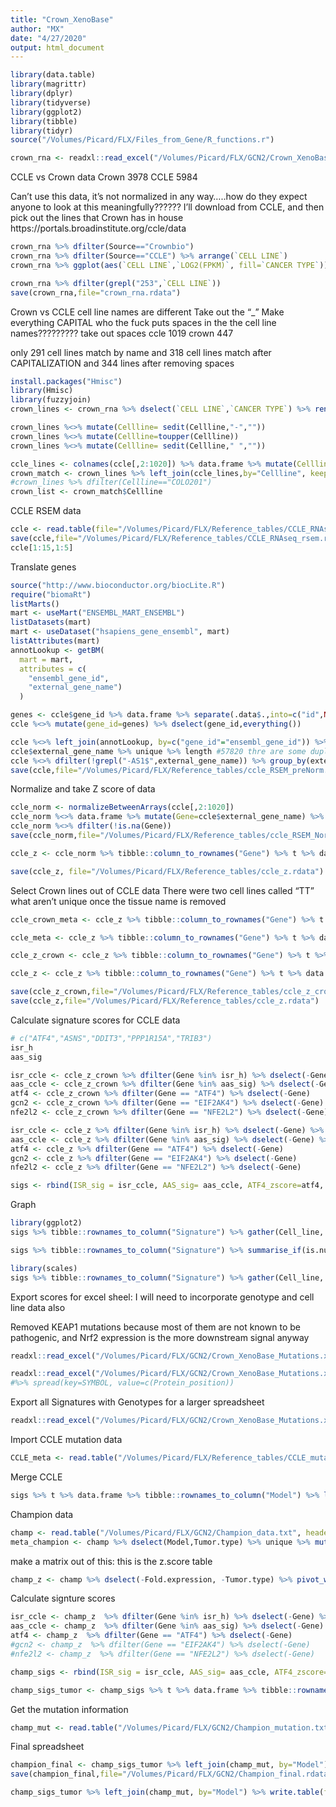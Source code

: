 ```yaml
---
title: "Crown_XenoBase"
author: "MX"
date: "4/27/2020"
output: html_document
---
```


```r
library(data.table)
library(magrittr)
library(dplyr)
library(tidyverse)
library(ggplot2)
library(tibble)
library(tidyr)
source("/Volumes/Picard/FLX/Files_from_Gene/R_functions.r")
```


```r
crown_rna <- readxl::read_excel("/Volumes/Picard/FLX/GCN2/Crown_XenoBase_markers.xlsx") %>% dselect(-ID)
```
CCLE vs Crown data
Crown 3978
CCLE 5984

Can't use this data, it's not normalized in any way.....how do they expect anyone to look at this meaningfully??????
I'll download from CCLE, and then pick out the lines that Crown has in house
https://portals.broadinstitute.org/ccle/data
```r
crown_rna %>% dfilter(Source=="Crownbio")
crown_rna %>% dfilter(Source=="CCLE") %>% arrange(`CELL LINE`)
crown_rna %>% ggplot(aes(`CELL LINE`,`LOG2(FPKM)`, fill=`CANCER TYPE`)) + geom_bar(stat="identity") + facet_wrap(~GENE,ncol=20) + coord_flip()

crown_rna %>% dfilter(grepl("253",`CELL LINE`))
save(crown_rna,file="crown_rna.rdata")
```

Crown vs CCLE cell line names are different
Take out the "_"
Make everything CAPITAL
who the fuck puts spaces in the the cell line names????????? take out spaces
ccle 1019
crown 447

only 291 cell lines match by name
and 318 cell lines match after CAPITALIZATION
and 344 lines after removing spaces
```r
install.packages("Hmisc")
library(Hmisc)
library(fuzzyjoin)
crown_lines <- crown_rna %>% dselect(`CELL LINE`,`CANCER TYPE`) %>% rename(Cellline=`CELL LINE`) %>% unique

crown_lines %<>% mutate(Cellline= sedit(Cellline,"-","")) 
crown_lines %<>% mutate(Cellline=toupper(Cellline)) 
crown_lines %<>% mutate(Cellline= sedit(Cellline," ","")) 

ccle_lines <- colnames(ccle[,2:1020]) %>% data.frame %>% mutate(Cellline=.data$.) %>% dselect(-.data$.) %>% separate(Cellline,into=c("Cellline","Tissue"), extra="merge", sep="_")
crown_match <- crown_lines %>% left_join(ccle_lines,by="Cellline", keep=TRUE) %>% dfilter(!is.na(Tissue))
#crown_lines %>% dfilter(Cellline=="COLO201")
crown_list <- crown_match$Cellline
```



CCLE RSEM data
```r
ccle <- read.table(file="/Volumes/Picard/FLX/Reference_tables/CCLE_RNAseq_rsem_genes_tpm_20180929.txt", header=TRUE,sep="\t") %>% dselect(-transcript_ids)
save(ccle,file="/Volumes/Picard/FLX/Reference_tables/CCLE_RNAseq_rsem.rdata")
ccle[1:15,1:5]
```

Translate genes
```r
source("http://www.bioconductor.org/biocLite.R")
require("biomaRt")
listMarts()
mart <- useMart("ENSEMBL_MART_ENSEMBL")
listDatasets(mart)
mart <- useDataset("hsapiens_gene_ensembl", mart)
listAttributes(mart)
annotLookup <- getBM(
  mart = mart,
  attributes = c(
    "ensembl_gene_id",
    "external_gene_name")
  )

genes <- ccle$gene_id %>% data.frame %>% separate(.data$.,into=c("id",NA), sep='\\.') %>% pull(id)
ccle %<>% mutate(gene_id=genes) %>% dselect(gene_id,everything())

ccle %<>% left_join(annotLookup, by=c("gene_id"="ensembl_gene_id")) %>% dselect(external_gene_name, everything()) %>% dselect(-gene_id) 
ccle$external_gene_name %>% unique %>% length #57820 thre are some duplicate genes
ccle %<>% dfilter(!grepl("-AS1$",external_gene_name)) %>% group_by(external_gene_name) %>% summarise_if(is.numeric,sum) %>% ungroup()
save(ccle,file="/Volumes/Picard/FLX/Reference_tables/ccle_RSEM_preNorm.rdata")
```

Normalize and take Z score of data
```r
ccle_norm <- normalizeBetweenArrays(ccle[,2:1020])
ccle_norm %<>% data.frame %>% mutate(Gene=ccle$external_gene_name) %>% dselect(Gene,everything())
ccle_norm %<>% dfilter(!is.na(Gene))
save(ccle_norm,file="/Volumes/Picard/FLX/Reference_tables/ccle_RSEM_Norm.rdata")

ccle_z <- ccle_norm %>% tibble::column_to_rownames("Gene") %>% t %>% data.frame %>% tibble::rownames_to_column("Sample") %>% mutate_if(is.numeric,mx_zscore2) %>% tibble::column_to_rownames("Sample") %>% t %>% data.frame %>% tibble::rownames_to_column("Gene") 

save(ccle_z, file="/Volumes/Picard/FLX/Reference_tables/ccle_z.rdata")
```

Select Crown lines out of CCLE data
There were two cell lines called "TT" what aren't unique once the tissue name is removed
```r
ccle_crown_meta <- ccle_z %>% tibble::column_to_rownames("Gene") %>% t %>% data.frame %>% tibble::rownames_to_column("Sample") %>% separate(Sample,into=c("Line","Tissue"), extra="merge", sep="_") %>% dfilter(Line %in% crown_list) %>% dselect(Line,Tissue) %>% mutate(Line=toupper(Line)) 

ccle_meta <- ccle_z %>% tibble::column_to_rownames("Gene") %>% t %>% data.frame %>% tibble::rownames_to_column("Sample") %>% separate(Sample,into=c("Line","Tissue"), extra="merge", sep="_") %>% dselect(Line,Tissue) %>% mutate(Line=toupper(Line))

ccle_z_crown <- ccle_z %>% tibble::column_to_rownames("Gene") %>% t %>% data.frame %>% tibble::rownames_to_column("Sample") %>% separate(Sample,into=c("Line","Tissue"), extra="merge", sep="_") %>% dfilter(Line %in% crown_list) %>% dselect(-Tissue) %>% dfilter(Line != "TT") %>% tibble::column_to_rownames("Line") %>% t %>% data.frame %>% tibble::rownames_to_column("Gene")

ccle_z <- ccle_z %>% tibble::column_to_rownames("Gene") %>% t %>% data.frame %>% tibble::rownames_to_column("Sample") %>% separate(Sample,into=c("Line","Tissue"), extra="merge", sep="_") %>% dselect(-Tissue) %>% dfilter(Line != "TT") %>% tibble::column_to_rownames("Line") %>% t %>% data.frame %>% tibble::rownames_to_column("Gene")

save(ccle_z_crown,file="/Volumes/Picard/FLX/Reference_tables/ccle_z_crown.rdata")
save(ccle_z,file="/Volumes/Picard/FLX/Reference_tables/ccle_z.rdata")
```


Calculate signature scores for CCLE data
```r
# c("ATF4","ASNS","DDIT3","PPP1R15A","TRIB3")
isr_h
aas_sig

isr_ccle <- ccle_z_crown %>% dfilter(Gene %in% isr_h) %>% dselect(-Gene) %>% mutate_if(is.numeric, mean_mx) %>% unique
aas_ccle <- ccle_z_crown %>% dfilter(Gene %in% aas_sig) %>% dselect(-Gene) %>% mutate_if(is.numeric, mean_mx) %>% unique
atf4 <- ccle_z_crown %>% dfilter(Gene == "ATF4") %>% dselect(-Gene)
gcn2 <- ccle_z_crown %>% dfilter(Gene == "EIF2AK4") %>% dselect(-Gene)
nfe2l2 <- ccle_z_crown %>% dfilter(Gene == "NFE2L2") %>% dselect(-Gene)

isr_ccle <- ccle_z %>% dfilter(Gene %in% isr_h) %>% dselect(-Gene) %>% mutate_if(is.numeric, mean_mx) %>% unique
aas_ccle <- ccle_z %>% dfilter(Gene %in% aas_sig) %>% dselect(-Gene) %>% mutate_if(is.numeric, mean_mx) %>% unique
atf4 <- ccle_z %>% dfilter(Gene == "ATF4") %>% dselect(-Gene)
gcn2 <- ccle_z %>% dfilter(Gene == "EIF2AK4") %>% dselect(-Gene)
nfe2l2 <- ccle_z %>% dfilter(Gene == "NFE2L2") %>% dselect(-Gene)

sigs <- rbind(ISR_sig = isr_ccle, AAS_sig= aas_ccle, ATF4_zscore=atf4, GCN2_zscore=gcn2, NRF2_zscore=nfe2l2)

```


Graph
```r
library(ggplot2)
sigs %>% tibble::rownames_to_column("Signature") %>% gather(Cell_line, zscore,-Signature) %>% left_join(ccle_crown_meta, by=c("Cell_line"="Line")) %>% dfilter(Signature =="ISR_sig") %>% mutate(Tissue=factor(Tissue)) %>% mutate(Cell_line = fct_reorder(Cell_line, zscore)) %>% ggplot(aes(x=Cell_line, y=zscore, fill=Tissue))  + geom_bar(stat="identity") + facet_wrap(~Signature) + coord_flip() 

sigs %>% tibble::rownames_to_column("Signature") %>% summarise_if(is.numeric,sum_mx) %>% gather(Cell_line, zscore) %>% left_join(ccle_crown_meta, by=c("Cell_line"="Line")) %>% mutate(Tissue=factor(Tissue)) %>% mutate(Cell_line = fct_reorder(Cell_line, zscore)) %>% ggplot(aes(x=Cell_line, y=zscore, fill=Tissue))  + geom_bar(stat="identity") + coord_flip() 

library(scales)
sigs %>% tibble::rownames_to_column("Signature") %>% gather(Cell_line, zscore,-Signature) %>% left_join(ccle_crown_meta, by=c("Cell_line"="Line")) %>% dfilter(Tissue !="HAEMATOPOIETIC_AND_LYMPHOID_TISSUE") %>% mutate(Tissue=factor(Tissue)) %>% mutate(Cell_line = fct_reorder(Cell_line, zscore)) %>% ggplot(aes(y=Cell_line, x=Signature, fill=zscore))  + geom_tile() + scale_fill_gradient2(low="green4", high="purple", mid= "gray90", limits=c(-5,5), oob=squish) + theme(axis.text.x = element_text(angle = 90, hjust = 1)) + scale_x_discrete(position = "top") #+ ggsave("Mouse_model_zz_YUMM_hypoxia.jpg", width=3, height=60, dpi=150, plot= last_plot(), units = "in")
```

Export scores for excel sheel: I will need to incorporate genotype and cell line data also

Removed KEAP1 mutations because most of them are not known to be pathogenic, and Nrf2 expression is the more downstream signal anyway

```r
readxl::read_excel("/Volumes/Picard/FLX/GCN2/Crown_XenoBase_Mutations.xlsx") %>% dfilter(Source=="CCLEWES") %>% dselect(Sample,SYMBOL,Protein_position,Amino_acids,IMPACT) %>% pivot_wider(names_from=c(SYMBOL), values_from=c(Protein_position,Amino_acids,IMPACT))

readxl::read_excel("/Volumes/Picard/FLX/GCN2/Crown_XenoBase_Mutations.xlsx") %>% dfilter(Source=="CCLEWES") %>% dselect(Sample,SYMBOL,Protein_position,Amino_acids,IMPACT)  %>% dfilter((SYMBOL=="BRAF"& Protein_position ==600) | (SYMBOL=="KRAS" & Protein_position == c(12,13,61))| (SYMBOL=="NRAS" & Protein_position == 61)| SYMBOL=="NFE2L2") %>% unite(Mutation,SYMBOL,Protein_position,Amino_acids, sep="_") %>% dselect(-IMPACT) %>% full_join(sigs %>% t %>% data.frame %>% tibble::rownames_to_column("Sample"), by="Sample") %>% left_join(ccle_crown_meta,by=c("Sample"="Line")) %>% arrange(desc(Mutation),desc(ISR_sig)) %>% dfilter(Tissue !="HAEMATOPOIETIC_AND_LYMPHOID_TISSUE") %>% write.table(file="/Volumes/Picard/FLX/GCN2/Crown_XenoBase_Mutations_Sig_scores.txt", sep="\t", row.names=FALSE,quote=FALSE)
#%>% spread(key=SYMBOL, value=c(Protein_position))
```
Export all Signatures with Genotypes for a larger spreadsheet
```r
readxl::read_excel("/Volumes/Picard/FLX/GCN2/Crown_XenoBase_Mutations.xlsx") %>% dfilter(Source=="CCLEWES") %>% dselect(Sample,SYMBOL,Protein_position,Amino_acids,IMPACT)  %>% dfilter((SYMBOL=="BRAF"& Protein_position ==600) | (SYMBOL=="KRAS" & Protein_position == c(12,13))| (SYMBOL=="NRAS" & Protein_position == 61)| SYMBOL=="NFE2L2") %>% arrange(Sample) %>% full_join(sigs %>% t %>% data.frame %>% tibble::rownames_to_column("Sample"), by="Sample") %>% arrange(desc(ISR_sig)) %>% write.table(file="/Volumes/Picard/FLX/GCN2/Crown_XenoBase_Mutations_Signatures.txt", sep="\t")
```

Import CCLE mutation data
```r
CCLE_meta <- read.table("/Volumes/Picard/FLX/Reference_tables/CCLE_mutations.txt", sep="\t",header=TRUE) %>% dselect(-STUDY_ID) %>% separate(SAMPLE_ID,into=c("Model","Tissue"),sep="_") %>% dfilter((grepl("V600",BRAF) | is.na(BRAF)) & (grepl("^G1",KRAS) | is.na(KRAS)) & (grepl("^Q61",NRAS) | is.na(NRAS)))
```

Merge CCLE
```r
sigs %>% t %>% data.frame %>% tibble::rownames_to_column("Model") %>% left_join(CCLE_meta, by="Model") %>% arrange(desc(ISR_sig)) %>% dfilter(Tissue !="HAEMATOPOIETIC") %>% write.table(file="/Volumes/Picard/FLX/GCN2/CCLE_All_Mutations_Signatures.txt", sep="\t", row.names=FALSE, quote=FALSE)
```
Champion data

```r
champ <- read.table("/Volumes/Picard/FLX/GCN2/Champion_data.txt", header=TRUE,sep="\t")
meta_champion <- champ %>% dselect(Model,Tumor.type) %>% unique %>% mutate(Model=sedit(Model,"-","."))
```
make a matrix out of this: this is the z.score table
```r
champ_z <- champ %>% dselect(-Fold.expression, -Tumor.type) %>% pivot_wider(names_from=c(Gene), values_from=c(z.score)) %>% tibble::column_to_rownames("Model") %>% t %>% data.frame %>% tibble::rownames_to_column("Gene")
```
Calculate signture scores
```r
isr_ccle <- champ_z  %>% dfilter(Gene %in% isr_h) %>% dselect(-Gene) %>% mutate_if(is.numeric, mean_mx) %>% unique
aas_ccle <- champ_z  %>% dfilter(Gene %in% aas_sig) %>% dselect(-Gene) %>% mutate_if(is.numeric, mean_mx) %>% unique
atf4 <- champ_z  %>% dfilter(Gene == "ATF4") %>% dselect(-Gene)
#gcn2 <- champ_z  %>% dfilter(Gene == "EIF2AK4") %>% dselect(-Gene)
#nfe2l2 <- champ_z  %>% dfilter(Gene == "NFE2L2") %>% dselect(-Gene)

champ_sigs <- rbind(ISR_sig = isr_ccle, AAS_sig= aas_ccle, ATF4_zscore=atf4)

```

```r
champ_sigs_tumor <- champ_sigs %>% t %>% data.frame %>% tibble::rownames_to_column("Model") %>% arrange(-ISR_sig) %>% left_join(meta_champion, by="Model")
```
Get the mutation information
```r
champ_mut <- read.table("/Volumes/Picard/FLX/GCN2/Champion_mutation.txt", header=TRUE,sep="\t") %>% mutate(Model=sedit(Model,"-",".")) %>% dselect(-Effect, -Change,-Impact,-Tumor.type)  %>% dfilter(Gene=="BRAF" & Amino.acid.change =="V600E" | Gene=="KRAS" & grepl("^G1|^Q61",Amino.acid.change) ) %>% unite(Mutation, Gene, Amino.acid.change, sep="_")
```
Final spreadsheet
```r
champion_final <- champ_sigs_tumor %>% left_join(champ_mut, by="Model")
save(champion_final,file="/Volumes/Picard/FLX/GCN2/Champion_final.rdata")

champ_sigs_tumor %>% left_join(champ_mut, by="Model") %>% write.table(file="/Volumes/Picard/FLX/GCN2/Champion_Mutations_Signatures.txt", sep="\t", row.names=FALSE, quote=FALSE)
```

